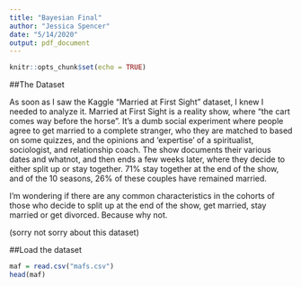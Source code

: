 ```yaml
---
title: "Bayesian Final"
author: "Jessica Spencer"
date: "5/14/2020"
output: pdf_document
---
```


```r
knitr::opts_chunk$set(echo = TRUE)
```

##The Dataset

As soon as I saw the Kaggle "Married at First Sight" dataset, I knew I needed to analyze it. Married at First Sight is a reality show, where "the cart comes way before the horse".  It's a dumb social experiment where people agree to get married to a complete stranger, who they are matched to based on some quizzes, and the opinions and 'expertise' of a spiritualist, sociologist, and relationship coach. The show documents their various dates and whatnot, and then ends a few weeks later, where they decide to either split up or stay together. 71% stay together at the end of the show, and of the 10 seasons, 26% of these couples have remained married. 

I'm wondering if there are any common characteristics in the cohorts of those who decide to split up at the end of the show, get married, stay married or get divorced. Because why not. 

(sorry not sorry about this dataset)

##Load the dataset
```r
maf = read.csv("mafs.csv")
head(maf)
```










